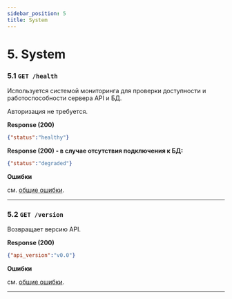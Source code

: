 ```yaml
---
sidebar_position: 5
title: System
---
```


# 5. System

### 5.1 `GET /health`

Используется системой мониторинга для проверки доступности и работоспособности сервера API и БД.

Авторизация не требуется.

**Response (200)**
```json
{"status":"healthy"}
```

**Response (200) - в случае отсутствия подключения к БД:**
```json
{"status":"degraded"}
```

**Ошибки**

см. [общие ошибки](/docs/api/#общие-ошибки).

---

### 5.2 `GET /version`

Возвращает версию API.

**Response (200)**
```json
{"api_version":"v0.0"}
```

**Ошибки**

см. [общие ошибки](/docs/api/#общие-ошибки).

---
